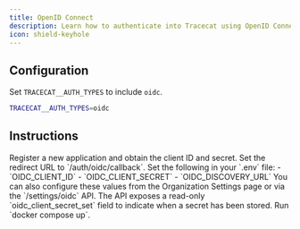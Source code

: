 ```yaml
---
title: OpenID Connect
description: Learn how to authenticate into Tracecat using OpenID Connect.
icon: shield-keyhole
---
```


## Configuration

Set `TRACECAT__AUTH_TYPES` to include `oidc`.

```bash
TRACECAT__AUTH_TYPES=oidc
```

## Instructions

<Steps>
  <Step title="Create an OIDC app in your provider">
    Register a new application and obtain the client ID and secret.
    Set the redirect URL to `<your-domain>/auth/oidc/callback`.
  </Step>
  <Step title="Configure environment variables in Tracecat">
    Set the following in your `.env` file:
    - `OIDC_CLIENT_ID`
    - `OIDC_CLIENT_SECRET`
    - `OIDC_DISCOVERY_URL`
  </Step>
  <Step title="Update settings in Tracecat">
    You can also configure these values from the Organization Settings page or via the `/settings/oidc` API.
    The API exposes a read-only `oidc_client_secret_set` field to indicate when a secret has been stored.
  </Step>
  <Step title="Restart Tracecat">
    Run `docker compose up`.
  </Step>
</Steps>
